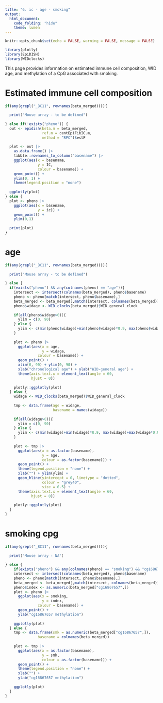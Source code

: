 ```yaml
---
title: "6. ic - age - smoking"
output:
  html_document:
    code_folding: "hide"
    theme: lumen
---
```


```r
knitr::opts_chunk$set(echo = FALSE, warning = FALSE, message = FALSE)

library(plotly)
library(EpiDISH)
library(WIDclocks)
```

This page provides information on estimated immune cell composition, WID age, and methylation of a CpG associated with smoking.

# Estimated immune cell composition

```r
if(any(grepl("_BC11", rownames(beta_merged)))){
  
  print("Mouse array - to be defined")
  
} else if(!exists("pheno")) {
  out <- epidish(beta.m = beta_merged,
                 ref.m = centEpiFibIC.m,
                 method = "RPC")$estF
  
  plot <- out |>
    as.data.frame() |>
    tibble::rownames_to_column("basename") |>
    ggplot(aes(x = basename,
               y = IC,
               colour = basename)) +
    geom_point() +
    ylim(0, 1) +
    theme(legend.position = "none")
  
  ggplotly(plot)
} else {
  plot <- pheno |> 
    ggplot(aes(x = basename,
               y = ic)) +
    geom_point() +
    ylim(0,1)
  
  print(plot)
}
```

# age



```r


if(any(grepl("_BC11", rownames(beta_merged)))){
  
  print("Mouse array - to be defined")
  
} else {
  if(exists("pheno") && any(colnames(pheno) == "age")){
    intersect <- intersect(colnames(beta_merged), pheno$basename)
    pheno <- pheno[match(intersect, pheno$basename),]
    beta_merged <- beta_merged[,match(intersect, colnames(beta_merged))]
    pheno$widage <- WID_clocks(beta_merged)$WID_general_clock 
    
    if(all(pheno$widage>0)){
      ylim = c(0, 90)
    } else {
      ylim <- c(min(pheno$widage)+min(pheno$widage)*0.9, max(pheno$widage)+max(pheno$widage*0.9))
    }
    
    plot <- pheno |> 
      ggplot(aes(x = age,
                 y = widage,
               colour = basename)) +
      geom_point() +
      xlim(0, 90) + ylim(0, 90) +
      xlab("chronological age") + ylab("WID-general age") +
      theme(axis.text.x = element_text(angle = 60,
            hjust = 0))
    
    plotly::ggplotly(plot)
  } else {
    widage <- WID_clocks(beta_merged)$WID_general_clock 
    
    tmp <- data.frame(age = widage, 
                      basename = names(widage))
    
    if(all(widage>0)){
      ylim = c(0, 90)
    } else {
      ylim <- c(min(widage)+min(widage)*0.9, max(widage)+max(widage*0.9))
    }
    
    plot <- tmp |> 
      ggplot(aes(x = as.factor(basename),
                 y = age,
                 colour = as.factor(basename))) +
      geom_point() +
      theme(legend.position = "none") +
      xlab("") + ylim(ylim) +
      geom_hline(yintercept = 0, linetype = "dotted",
                 colour = "grey40",
                 size = 0.5) +
      theme(axis.text.x = element_text(angle = 60,
            hjust = 0))
    
    plotly::ggplotly(plot)
  }
}

```

# smoking cpg

```r
if(any(grepl("_BC11", rownames(beta_merged)))){
  
  print("Mouse array - NA")
  
} else {
    if(exists("pheno") && any(colnames(pheno) == "smoking") && "cg16867657" %in% rownames(beta_merged)){
    intersect <- intersect(colnames(beta_merged), pheno$basename)
    pheno <- pheno[match(intersect, pheno$basename),]
    beta_merged <- beta_merged[,match(intersect, colnames(beta_merged))]
    pheno$index <- as.numeric(beta_merged["cg16867657",])
    plot <- pheno |>
      ggplot(aes(x = smoking,
                 y = index,
               colour = basename)) +
      geom_point() +
      ylab("cg16867657 methylation")
    
    ggplotly(plot)
  } else {
    tmp <- data.frame(smk = as.numeric(beta_merged["cg16867657",]), 
               basename = colnames(beta_merged))
    
    plot <- tmp |>
      ggplot(aes(x = as.factor(basename),
                 y = smk,
                 colour = as.factor(basename))) +
      geom_point() +
      theme(legend.position = "none") +
      xlab("") +
      ylab("cg16867657 methylation")
    
    ggplotly(plot)
  }
}
```

